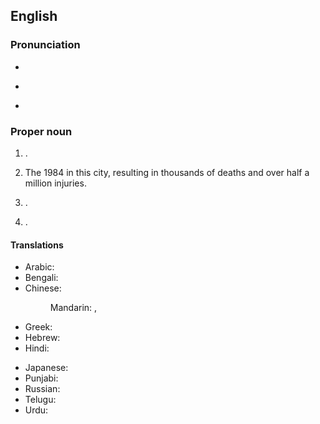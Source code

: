 ==English==
{{wikipedia}}

===Pronunciation===
* {{IPA|en|/bəʊˈpɑːl/}}
* {{a|InE}} {{IPA|en|/bʱoːˈpaːl/}}
* {{rhymes|en|ɑːl|s=2}}

===Proper noun===
{{en-proper noun}}

# {{place|en|state capital|s/Madhya Pradesh|c/India}}.
# {{lb|en|by extension}} The 1984 {{w|Bhopal disaster|leak of toxic gas}} in this city, resulting in thousands of deaths and over half a million injuries.
# {{place|en|district|s/Madhya Pradesh|c/India|containing the city of the same name}}.
# {{place|en|former [[state]]|c/India|containing the city of the same name}}.

====Translations====
{{trans-top|capital of Madhya Pradesh, India}}
* Arabic: {{t|ar|بْهُوبَال|m|tr=bhōbāl}}
* Bengali: {{t+|bn|ভোপাল}}
* Chinese:
*: Mandarin: {{t+|cmn|博帕爾|sc=Hani}}, {{t+|cmn|博帕尔|tr=Bópà'ěr|sc=Hani}}
* Greek: {{t+|el|Μποπάλ|n}}
* Hebrew: {{t|he|בופאל}}
* Hindi: {{t+|hi|भोपाल}}
{{trans-mid}}
* Japanese: {{t|ja|ボーパール|tr=Bōpāru}}
* Punjabi: {{t|pa|ਭੋਪਾਲ}}
* Russian: {{t|ru|Бхопа́л|m}}
* Telugu: {{t|te|భోపాల్|sc=Telu}}
* Urdu: {{t|ur|بهوبال|tr=bhōpāl}}
{{trans-bottom}}